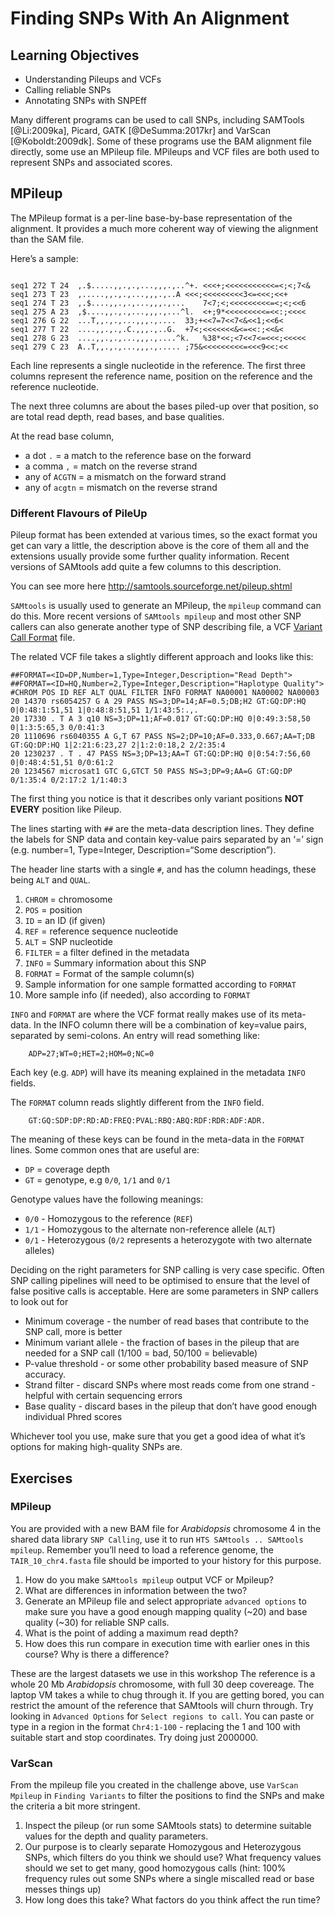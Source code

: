 # Finding SNPs With An Alignment

## Learning Objectives

  * Understanding Pileups and VCFs
  * Calling reliable SNPs
  * Annotating SNPs with SNPEff

Many different programs can be used to call SNPs, including SAMTools [@Li:2009ka], Picard, GATK [@DeSumma:2017kr] and VarScan [@Koboldt:2009dk]. Some of these programs use the BAM alignment file directly, some use an MPileup file. MPileups and VCF files are both used to represent SNPs and associated scores.  

## MPileup

The MPileup format is a per-line base-by-base representation of the alignment. It provides a much more coherent way of viewing the alignment than the SAM file. 

Here's a sample: 

```

seq1 272 T 24  ,.$.....,,.,.,...,,,.,..^+. <<<+;<<<<<<<<<<<=<;<;7<&
seq1 273 T 23  ,.....,,.,.,...,,,.,..A <<<;<<<<<<<<<3<=<<<;<<+
seq1 274 T 23  ,.$....,,.,.,...,,,.,...    7<7;<;<<<<<<<<<=<;<;<<6
seq1 275 A 23  ,$....,,.,.,...,,,.,...^l.  <+;9*<<<<<<<<<=<<:;<<<<
seq1 276 G 22  ...T,,.,.,...,,,.,....  33;+<<7=7<<7<&<<1;<<6<
seq1 277 T 22  ....,,.,.,.C.,,,.,..G.  +7<;<<<<<<<&<=<<:;<<&<
seq1 278 G 23  ....,,.,.,...,,,.,....^k.   %38*<<;<7<<7<=<<<;<<<<<
seq1 279 C 23  A..T,,.,.,...,,,.,..... ;75&<<<<<<<<<=<<<9<<:<<

```

Each line represents a single nucleotide in the reference. The first three columns represent the reference name, position on the reference and the reference nucleotide. 

The next three columns are about the bases piled-up over that position, so are total read depth, read bases, and base qualities. 

At the read base column,

 * a dot `.` = a match to the reference base on the forward
 * a comma `,` = match on the reverse strand
 * any of `ACGTN` = a mismatch on the forward strand 
 * any of `acgtn` = mismatch on the reverse strand
 
### Different Flavours of PileUp
 
Pileup format has been extended at various times, so the exact format you get can vary a little, the description above is the core of them all and the extensions usually provide some further quality information. Recent versions of SAMtools add quite a few columns to this description. 

You can see more here [http://samtools.sourceforge.net/pileup.shtml](http://samtools.sourceforge.net/pileup.shtml)

`SAMtools` is usually used to generate an MPileup, the `mpileup` command can do this. More recent versions of `SAMtools mpileup` and most other SNP callers can also generate another type of SNP describing file, a VCF [Variant Call Format](https://samtools.github.io/hts-specs/VCFv4.2.pdf) file. 


The related VCF file takes a slightly different approach and looks like this:

```
##FORMAT=<ID=DP,Number=1,Type=Integer,Description="Read Depth">
##FORMAT=<ID=HQ,Number=2,Type=Integer,Description="Haplotype Quality">
#CHROM POS ID REF ALT QUAL FILTER INFO FORMAT NA00001 NA00002 NA00003
20 14370 rs6054257 G A 29 PASS NS=3;DP=14;AF=0.5;DB;H2 GT:GQ:DP:HQ 0|0:48:1:51,51 1|0:48:8:51,51 1/1:43:5:.,.
20 17330 . T A 3 q10 NS=3;DP=11;AF=0.017 GT:GQ:DP:HQ 0|0:49:3:58,50 0|1:3:5:65,3 0/0:41:3
20 1110696 rs6040355 A G,T 67 PASS NS=2;DP=10;AF=0.333,0.667;AA=T;DB GT:GQ:DP:HQ 1|2:21:6:23,27 2|1:2:0:18,2 2/2:35:4
20 1230237 . T . 47 PASS NS=3;DP=13;AA=T GT:GQ:DP:HQ 0|0:54:7:56,60 0|0:48:4:51,51 0/0:61:2
20 1234567 microsat1 GTC G,GTCT 50 PASS NS=3;DP=9;AA=G GT:GQ:DP 0/1:35:4 0/2:17:2 1/1:40:3
```

The first thing you notice is that it describes only variant positions **NOT** **EVERY** position like Pileup.

The lines starting with `##` are the meta-data description lines. They define the labels for SNP data and contain key-value pairs separated by an '=' sign (e.g. number=1, Type=Integer, Description="Some description"). 

The header line starts with a single `#`, and has the column headings, these being `ALT` and `QUAL`.  

  1. `CHROM` = chromosome
  2. `POS` = position 
  3. `ID` = an ID (if given) 
  4. `REF` = reference sequence nucleotide
  5. `ALT` = SNP nucleotide
  6. `FILTER` = a filter defined in the metadata
  7. `INFO` = Summary information about this SNP
  8. `FORMAT` = Format of the sample column(s)
  9. Sample information for one sample formatted according to `FORMAT`
  10. More sample info (if needed), also according to `FORMAT`

`INFO` and `FORMAT` are where the VCF format really makes use of its meta-data. In the INFO column there will be a combination of key=value pairs, separated by
semi-colons. An entry will read something like:

```
	ADP=27;WT=0;HET=2;HOM=0;NC=0
```

Each key (e.g. `ADP`) will have its meaning explained in the metadata `INFO` fields. 

The `FORMAT` column reads slightly different from the `INFO` field. 

```
	GT:GQ:SDP:DP:RD:AD:FREQ:PVAL:RBQ:ABQ:RDF:RDR:ADF:ADR. 
```

The meaning of these keys can be found in the meta-data in the
`FORMAT` lines. Some common ones that are useful are:

 * `DP` = coverage depth
 * `GT` =  genotype, e.g `0/0`, `1/1` and `0/1` 

Genotype values have the following meanings: 

 * `0/0` - Homozygous to the reference (`REF`) 
 * `1/1` - Homozygous to the alternate non-reference allele (`ALT`) 
 * `0/1` - Heterozygous (`0/2` represents a heterozygote with two alternate alleles)

Deciding on the right parameters for SNP calling is very case specific. Often SNP calling pipelines will need to be optimised to ensure that the level of false positive calls is acceptable. Here are some parameters in SNP callers to look out for

 * Minimum coverage - the number of read bases that contribute to the SNP call, more is better
 * Minimum variant allele - the fraction of bases in the pileup that are needed for a SNP call (1/100 = bad, 50/100 = believable)
 * P-value threshold - or some other probability based measure of SNP accuracy.
 * Strand filter - discard SNPs where most reads come from one strand - helpful with certain sequencing errors
 * Base quality - discard bases in the pileup that don't have good enough individual Phred scores

Whichever tool you use, make sure that you get a good idea of what it's options for making high-quality SNPs are.

## Exercises 

### MPileup 

You are provided with a new BAM file for _Arabidopsis_ chromosome 4 in the shared data library `SNP Calling`, use it to run `HTS SAMtools .. SAMtools mpileup`. Remember you'll need to load a reference genome, the `TAIR_10_chr4.fasta` file should be imported to your history for this purpose.  

  1. How do you make `SAMtools mpileup` output VCF or Mpileup?
  2. What are differences in information between the two? 
  3. Generate an MPileup file and select appropriate `advanced options` to make sure you have a good enough mapping quality (~20) and base quality (~30) for reliable SNP calls.
  4. What is the point of adding a maximum read depth?
  5. How does this run compare in execution time with earlier ones in this course? Why is there a difference?

These are the largest datasets we use in this workshop The reference is a whole 20 Mb _Arabidopsis_ chromosome, with full 30 deep covereage. The laptop VM takes a while to chug through it.
If you are getting bored, you can restrict the amount of the reference that SAMtools will churn through. Try looking in `Advanced Options` for `Select regions to call`. You can paste or type in a region in the format `Chr4:1-100` - replacing the 1 and 100 with suitable start and stop coordinates. Try doing just 2000000.

### VarScan

From the mpileup file you created in the challenge above, use `VarScan Mpileup` in `Finding Variants` to filter the positions to find the SNPs and make the criteria a bit more stringent. 

  1. Inspect the pileup (or run some SAMtools stats) to determine suitable values for the depth and quality parameters.
  2. Our purpose is to clearly separate Homozygous and Heterozygous SNPs, which filters do you think we should use? What frequency values should we set to get many, good homozygous calls (hint: 100% frequency rules out some SNPs where a single miscalled read or base messes things up) 
  3. How long does this take? What factors do you think affect the run time?
